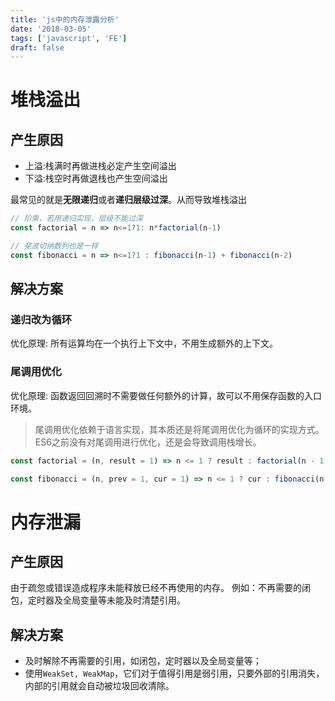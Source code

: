 ```yaml
---
title: 'js中的内存泄露分析'
date: '2018-03-05'
tags: ['javascript', 'FE']
draft: false
---
```



# 堆栈溢出  

## 产生原因

- 上溢:栈满时再做进栈必定产生空间溢出
- 下溢:栈空时再做退栈也产生空间溢出

最常见的就是**无限递归**或者**递归层级过深**。从而导致堆栈溢出

```javascript
// 阶乘，若用递归实现，层级不能过深
const factorial = n => n<=1?1: n*factorial(n-1)

// 斐波切纳数列也是一样
const fibonacci = n => n<=1?1 : fibonacci(n-1) + fibonacci(n-2)
```

## 解决方案  

### 递归改为循环

优化原理: 所有运算均在一个执行上下文中，不用生成额外的上下文。

### 尾调用优化

优化原理: 函数返回回溯时不需要做任何额外的计算，故可以不用保存函数的入口环境。
> 尾调用优化依赖于语言实现，其本质还是将尾调用优化为循环的实现方式。ES6之前没有对尾调用进行优化，还是会导致调用栈增长。

```javascript
const factorial = (n, result = 1) => n <= 1 ? result : factorial(n - 1, n * result)

const fibonacci = (n, prev = 1, cur = 1) => n <= 1 ? cur : fibonacci(n - 1, cur, prev + cur)`
```

# 内存泄漏

## 产生原因

由于疏忽或错误造成程序未能释放已经不再使用的内存。
例如：不再需要的闭包，定时器及全局变量等未能及时清楚引用。

## 解决方案

- 及时解除不再需要的引用，如闭包，定时器以及全局变量等；
- 使用`WeakSet, WeakMap`，它们对于值得引用是弱引用，只要外部的引用消失，内部的引用就会自动被垃圾回收清除。
